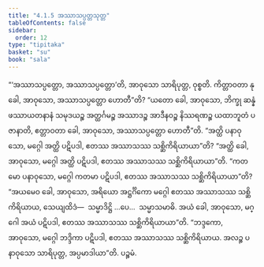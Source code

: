 ```yaml
---
title: "4.1.5 အဿာသပ္ပတ္တသုတ္တ"
tableOfContents: false
sidebar:
  order: 12
type: "tipitaka"
basket: "su"
book: "sala"
---
```



<DynamicBreadcrumb />

<Division number="318" book="sala">

<Paragraph number="1336" book="sala">
“‘အဿာသပ္ပတ္တော, အဿာသပ္ပတ္တော’တိ, အာဝုသော သာရိပုတ္တ, ဝုစ္စတိ. ကိတ္တာဝတာ နု ခေါ, အာဝုသော, အဿာသပ္ပတ္တော ဟောတီ”တိ? “ယတော ခေါ, အာဝုသော, ဘိက္ခု ဆန္နံ ဖဿာယတနာနံ သမုဒယဉ္စ အတ္ထင်္ဂမဉ္စ အဿာဒဉ္စ အာဒီနဝဉ္စ နိဿရဏဉ္စ ယထာဘူတံ ပဇာနာတိ, ဧတ္တာဝတာ ခေါ, အာဝုသော, အဿာသပ္ပတ္တော ဟောတီ”တိ. “အတ္ထိ ပနာဝုသော, မဂ္ဂေါ အတ္ထိ ပဋိပဒါ, ဧတဿ အဿာသဿ သစ္ဆိကိရိယာယာ”တိ? “အတ္ထိ ခေါ, အာဝုသော, မဂ္ဂေါ အတ္ထိ ပဋိပဒါ, ဧတဿ အဿာသဿ သစ္ဆိကိရိယာယာ”တိ. “ကတမော ပနာဝုသော, မဂ္ဂေါ ကတမာ ပဋိပဒါ, ဧတဿ အဿာသဿ သစ္ဆိကိရိယာယာ”တိ? “အယမေဝ ခေါ, အာဝုသော, အရိယော အဋ္ဌင်္ဂိကော မဂ္ဂေါ ဧတဿ အဿာသဿ သစ္ဆိကိရိယာယ, သေယျထိဒံ—  သမ္မာဒိဋ္ဌိ …ပေ…  သမ္မာသမာဓိ. အယံ ခေါ, အာဝုသော, မဂ္ဂေါ အယံ ပဋိပဒါ, ဧတဿ အဿာသဿ သစ္ဆိကိရိယာယာ”တိ. “ဘဒ္ဒကော, အာဝုသော, မဂ္ဂေါ ဘဒ္ဒိကာ ပဋိပဒါ, ဧတဿ အဿာသဿ သစ္ဆိကိရိယာယ. အလဉ္စ ပနာဝုသော သာရိပုတ္တ, အပ္ပမာဒါယာ”တိ.

</Paragraph>
</Division>

<Paragraph number="1337" type="center" book="sala">
ပဉ္စမံ.
</Paragraph>
